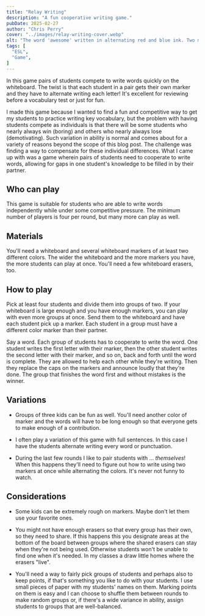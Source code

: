 ```yaml
---
title: "Relay Writing"
description: "A fun cooperative writing game."
pubDate: 2025-02-27
author: "Chris Perry"
cover: "../images/relay-writing-cover.webp"
alt: "The word 'awesome' written in alternating red and blue ink. Two markers, red and blue, are below the word."
tags: [
  "ESL",
  "Game",
]
---
```


In this game pairs of students compete to write words quickly on the whiteboard. The twist is that each student in a pair gets their own marker and they have to alternate writing each letter! It's excellent for reviewing before a vocabulary test or just for fun.

I made this game because I wanted to find a fun and competitive way to get my students to practice writing key vocabulary, but the problem with having students compete as individuals is that there will be some students who nearly always win (boring) and others who nearly always lose (demotivating). Such variation in ability is normal and comes about for a variety of reasons beyond the scope of this blog post. The challenge was finding a way to compensate for these individual differences. What I came up with was a game wherein pairs of students need to cooperate to write words, allowing for gaps in one student's knowledge to be filled in by their partner.


## Who can play

This game is suitable for students who are able to write words independently while under some competitive pressure. The minimum number of players is four per round, but many more can play as well.

## Materials

You'll need a whiteboard and several whiteboard markers of at least two different colors. The wider the whiteboard and the more markers you have, the more students can play at once. You'll need a few whiteboard erasers, too.

## How to play

Pick at least four students and divide them into groups of two. If your whiteboard is large enough and you have enough markers, you can play with even more groups at once. Send them to the whiteboard and have each student pick up a marker. Each student in a group must have a different color marker than their partner.

Say a word. Each group of students has to cooperate to write the word. One student writes the first letter with their marker, then the other student writes the second letter with their marker, and so on, back and forth until the word is complete. They are allowed to help each other while they're writing. Then they replace the caps on the markers and announce loudly that they're done. The group that finishes the word first and without mistakes is the winner.

## Variations

* Groups of three kids can be fun as well. You'll need another color of marker and the words will have to be long enough so that everyone gets to make enough of a contribution.

* I often play a variation of this game with full sentences. In this case I have the students alternate writing every word or punctuation.

* During the last few rounds I like to pair students with ... *themselves*! When this happens they'll need to figure out how to write using two markers at once while alternating the colors. It's never not funny to watch.

## Considerations

* Some kids can be extremely rough on markers. Maybe don't let them use your favorite ones.

* You might not have enough erasers so that every group has their own, so they need to share. If this happens this you designate areas at the bottom of the board between groups where the shared erasers can stay when they're not being used. Otherwise students won't be unable to find one when it's needed. In my classes a draw little homes where the erasers "live".

* You'll need a way to fairly pick groups of students and perhaps also to keep points, if that's something you like to do with your students. I use small pieces of paper with my students' names on them. Marking points on them is easy and I can choose to shuffle them between rounds to make random groups or, if there's a wide variance in ability, assign students to groups that are well-balanced.